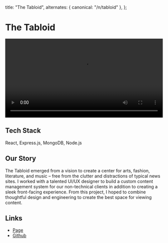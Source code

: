 
  title: "The Tabloid",
  alternates: { canonical: "/n/tabloid" },
};

# The Tabloid

<AnimatedName />
<div style={{ maxWidth: "100%", marginBottom: "2rem" }}>
  <video autoPlay loop playsInline width="100%" style={{ maxWidth: "100%" }}>
    <source
      src="https://leylndsbucket.s3.us-east-1.amazonaws.com/tabloid.mov"
      type="video/mp4"
    />
    Your browser does not support the video tag.
  </video>
</div>

## Tech Stack

React, Express.js, MongoDB, Node.js

## Our Story

The Tabloid emerged from a vision to create a center for arts, fashion, literature, and music – free from the clutter and distractions of typical news sites. I worked with a talented UI/UX designer to build a custom content management system for our non-technical clients in addition to creating a sleek front-facing experience. From this project, I hoped to combine thoughtful design and engineering to create the best space for viewing content.

## Links

- [Page](https://the-tabloid.com)
- [Github](https://github.com/yangleyland/the-tabloid)
